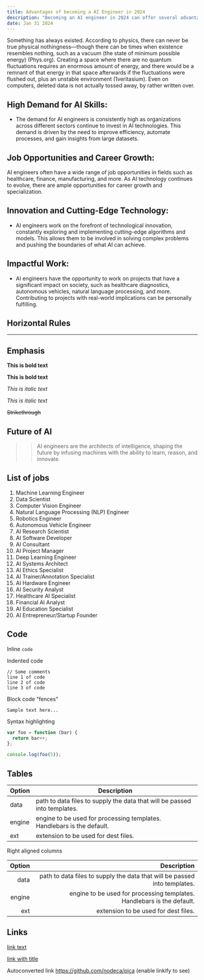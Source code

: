 ```yaml
---
title: Advantages of becoming a AI Engineer in 2024 
description: "Becoming an AI engineer in 2024 can offer several advantages due to the continued growth and impact of artificial intelligence in various industries. Here are some advantages:"
date: Jan 31 2024
---
```


Something has always existed. According to physics, there can never be true physical nothingness—though there can be times when existence resembles nothing, such as a vacuum (the state of minimum possible energy) (Phys.org). Creating a space where there are no quantum fluctuations requires an enormous amount of energy, and there would be a remnant of that energy in that space afterwards if the fluctuations were flushed out, plus an unstable environment (1veritasium). Even on computers, deleted data is not actually tossed away, by rather written over.

## High Demand for AI Skills:
   - The demand for AI engineers is consistently high as organizations across different sectors continue to invest in AI technologies. This demand is driven by the need to improve efficiency, automate processes, and gain insights from large datasets.


## Job Opportunities and Career Growth:

AI engineers often have a wide range of job opportunities in fields such as healthcare, finance, manufacturing, and more. As AI technology continues to evolve, there are ample opportunities for career growth and specialization.

## Innovation and Cutting-Edge Technology:

- AI engineers work on the forefront of technological innovation, constantly exploring and implementing cutting-edge algorithms and models. This allows them to be involved in solving complex problems and pushing the boundaries of what AI can achieve.

## Impactful Work:

- AI engineers have the opportunity to work on projects that have a significant impact on society, such as healthcare diagnostics, autonomous vehicles, natural language processing, and more. Contributing to projects with real-world implications can be personally fulfilling.

## Horizontal Rules

---


## Emphasis

**This is bold text**

**This is bold text**

_This is italic text_

_This is italic text_

~~Strikethrough~~

## Future of AI

> > AI engineers are the architects of intelligence, shaping the future by infusing machines with the ability to learn, reason, and innovate.

## List of jobs

1. Machine Learning Engineer
2. Data Scientist
3. Computer Vision Engineer
4. Natural Language Processing (NLP) Engineer
5. Robotics Engineer
6. Autonomous Vehicle Engineer
7. AI Research Scientist
8. AI Software Developer
9. AI Consultant
10. AI Project Manager
11. Deep Learning Engineer
12. AI Systems Architect
13. AI Ethics Specialist
14. AI Trainer/Annotation Specialist
15. AI Hardware Engineer
16. AI Security Analyst
17. Healthcare AI Specialist
18. Financial AI Analyst
19. AI Education Specialist
20. AI Entrepreneur/Startup Founder

## Code

Inline `code`

Indented code

    // Some comments
    line 1 of code
    line 2 of code
    line 3 of code

Block code "fences"

```
Sample text here...
```

Syntax highlighting

```js
var foo = function (bar) {
  return bar++;
};

console.log(foo(5));
```

## Tables

| Option | Description                                                               |
| ------ | ------------------------------------------------------------------------- |
| data   | path to data files to supply the data that will be passed into templates. |
| engine | engine to be used for processing templates. Handlebars is the default.    |
| ext    | extension to be used for dest files.                                      |

Right aligned columns

| Option |                                                               Description |
| -----: | ------------------------------------------------------------------------: |
|   data | path to data files to supply the data that will be passed into templates. |
| engine |    engine to be used for processing templates. Handlebars is the default. |
|    ext |                                      extension to be used for dest files. |

## Links

[link text](http://dev.nodeca.com)

[link with title](http://nodeca.github.io/pica/demo/ "title text!")

Autoconverted link https://github.com/nodeca/pica (enable linkify to see)
